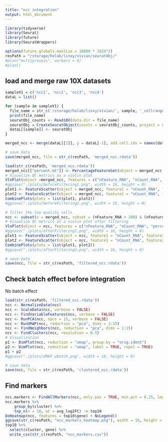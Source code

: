 ```yaml
---
title: "ncc integration"
output: html_document
---
```


```r
library(tidyverse)
library(Seurat)
library(future)
library(SeuratWrappers)
```

```r
options(future.globals.maxSize = 18000 * 1024^2)
resPath = "/storage/holab/linxy/vivian/seuratObj/"
#plan("multiprocess", workers = 8)
#plan()
```

## load and merge raw 10X datasets

```r
sampleV1 = c('ncc1', 'ncc2', 'ncc3', 'ncc4')
dataL = list()

for (sample in sampleV1) {
  file_name = str_c('/storage/holab/linxy/vivian/', sample, '_cellranger/outs/filtered_feature_bc_matrix')
  print(file_name)
  seuratObj_counts <- Read10X(data.dir = file_name)
  seuratObj = CreateSeuratObject(counts = seuratObj_counts, project = sample)
  dataL[[sample]] <- seuratObj
}

merged_ncc <- merge(dataL[[1]], y = dataL[-1], add.cell.ids = names(dataL), project = "ncc")

# save data
save(merged_ncc, file = str_c(resPath, 'merged_ncc.rdata'))
```

```r
load(str_c(resPath, 'merged_ncc.rdata'))
merged_ncc[["percent.mt"]] <- PercentageFeatureSet(object = merged_ncc, pattern = "^MT-")
# Visualize QC metrics as a violin plot
VlnPlot(object =merged_ncc, features = c("nFeature_RNA", "nCount_RNA", "percent.mt"), ncol = 3)
#ggsave("./plots/beforeFiltering1.png", width = 16, height = 8)
plot1 <- FeatureScatter(object = merged_ncc, feature1 = "nCount_RNA", feature2 = "percent.mt")
plot2 <- FeatureScatter(object = merged_ncc, feature1 = "nCount_RNA", feature2 = "nFeature_RNA")
CombinePlots(plots = list(plot1, plot2))
#ggsave("./plots/beforeFiltering2.png", width = 16, height = 8)

# filter the low quality cells
ncc <- subset(x = merged_ncc, subset = (nFeature_RNA > 200) & (nFeature_RNA < 1000) & (percent.mt < 10))
# Visualize QC metrics as a violin plot after filtering
VlnPlot(object = ncc, features = c("nFeature_RNA", "nCount_RNA", "percent.mt"), ncol = 3)
#ggsave("./plots/afterFiltering1.png", width = 16, height = 8)
plot1 <- FeatureScatter(object = ncc, feature1 = "nCount_RNA", feature2 = "percent.mt")
plot2 <- FeatureScatter(object = ncc, feature1 = "nCount_RNA", feature2 = "nFeature_RNA")
CombinePlots(plots = list(plot1, plot2))
#ggsave("./plots/afterFiltering2.png", width = 16, height = 8)

# save data
save(ncc, file = str_c(resPath, 'filtered_ncc.rdata'))
```


## Check batch effect before integration

No batch effect

```r
load(str_c(resPath, 'filtered_ncc.rdata'))
ncc <- NormalizeData(ncc)
ncc <- ScaleData(ncc, verbose = FALSE)
ncc <- FindVariableFeatures(ncc, verbose = FALSE)
ncc <- RunPCA(ncc, npcs = 15, verbose = FALSE)
ncc <- RunUMAP(ncc, reduction = "pca", dims = 1:15)
ncc <- FindNeighbors(ncc, reduction = "pca", dims = 1:15)
ncc <- FindClusters(ncc, resolution = 0.5)
# Visualization
p1 <- DimPlot(ncc, reduction = "umap", group.by = "orig.ident")
p2 <- DimPlot(ncc, reduction = "umap", label = TRUE, repel = TRUE)
p1 + p2
#ggsave("./plots/UMAP_wbatch.png", width = 16, height = 8)

# save data
save(ncc, file = str_c(resPath, 'clustered_ncc.rdata'))
```

## Find markers

```r
ncc.markers <- FindAllMarkers(ncc, only.pos = TRUE, min.pct = 0.25, logfc.threshold = 0.25)
ncc.markers %>%
    group_by(cluster) %>%
    top_n(n = 10, wt = avg_log2FC) -> top10
DoHeatmap(ncc, features = top10$gene) + NoLegend()
ggsave(str_c(resPath, "ncc_markers_heatmap.png"), width = 16, height = 10)
top10 %>% 
  select(cluster, gene) %>% 
  write_csv(str_c(resPath, "ncc_markers.csv"))
```

